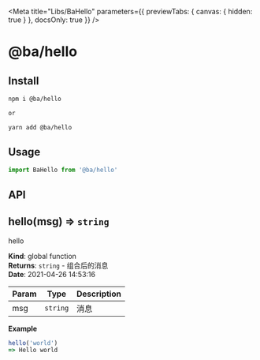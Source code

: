 
<Meta
  title="Libs/BaHello"
  parameters={{ previewTabs: { canvas: { hidden: true } }, docsOnly: true }}
/>

# @ba/hello

## Install

```bash
npm i @ba/hello

or

yarn add @ba/hello
```

## Usage

```js
import BaHello from '@ba/hello'
```

## API

<!-- jsdoc2mdContentTag -->

<a name="hello"></a>

## hello(msg) ⇒ <code>string</code>

hello

**Kind**: global function  
**Returns**: <code>string</code> - 组合后的消息  
**Date**: 2021-04-26 14:53:16

| Param | Type                | Description |
| ----- | ------------------- | ----------- |
| msg   | <code>string</code> | 消息        |

**Example**

```js
hello('world')
=> Hello world
```

<!-- jsdoc2mdContentTagEnd -->
